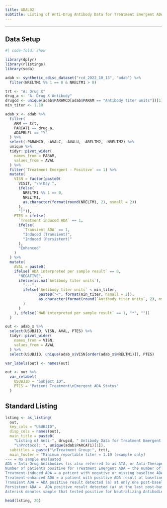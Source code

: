 ```yaml
---
title: ADAL02
subtitle: Listing of Anti-Drug Antibody Data for Treatment Emergent ADA Positive Patients
---
```


------------------------------------------------------------------------

::: panel-tabset
## Data Setup

```r
#| code-fold: show

library(dplyr)
library(rlistings)
library(scda)

adab <- synthetic_cdisc_dataset("rcd_2022_10_13", "adab") %>% 
  filter(NRELTM1 %% 1 == 0 & NRELTM1 > 0)

trt <- "A: Drug X"
drug_a <- "A: Drug X Antibody"
drugcd <- unique(adab$PARAMCD[adab$PARAM == "Antibody titer units"])[1]
min_titer <- 1.10

adab_x <- adab %>%
  filter(
    ARM == trt,
    PARCAT1 == drug_a,
    ADAPBLFL == "Y"
  ) %>%
  select(-PARAMCD, -AVALC, -AVALU, -ARELTM2, -NRELTM2) %>%
  unique %>%
  tidyr::pivot_wider(
    names_from = PARAM,
    values_from = AVAL
  ) %>% 
  filter(`Treatment Emergent - Positive` == 1) %>%
  mutate(
    VISN = factor(paste0(
      VISIT, "\n(Day ", 
      ifelse(
        NRELTM1 %% 1 == 0, 
        NRELTM1,
        as.character(format(round(NRELTM1, 2), nsmall = 2))
      ),
      ")")),
    PTES = ifelse(
      `Treatment induced ADA` == 1,
      ifelse(
        `Transient ADA` == 1,
        "Induced (Transient)",
        "Induced (Persistent)"
      ),
      "Enhanced"
    )
  ) %>% 
  mutate(
    AVAL = paste0(
    ifelse(`ADA interpreted per sample result` == 0,
      "NEGATIVE",
      ifelse(is.na(`Antibody titer units`),
        "---",
        ifelse(`Antibody titer units` < min_titer,
               paste0("<", format(min_titer, nsmall = 2)),
               as.character(format(round(`Antibody titer units`, 2), nsmall = 2))
        )
      )
    ), ifelse(`NAB interpreted per sample result` == 1, "*", ""))
  )

out <- adab_x %>%
  select(USUBJID, VISN, AVAL, PTES) %>%
  tidyr::pivot_wider(
    names_from = VISN,
    values_from = AVAL
  ) %>%
  select(USUBJID, unique(adab_x$VISN[order(adab_x$NRELTM1)]), PTES)

var_labels(out) <- names(out)

out <- out %>%
  var_relabel(
    USUBJID = "Subject ID",
    PTES = "Patient Treatment\nEmergent ADA Status"
  )
```

## Standard Listing

```r
lsting <- as_listing(
  out,
  key_cols = "USUBJID",
  disp_cols = names(out),
  main_title = paste0(
    "Listing of Anti-", drugcd, " Antibody Data for Treatment Emergent ADA Positive Patients, PK Population",
    "\nProtocol: ", unique(adab$PARCAT1)[1]),
  subtitles = paste("\nTreatment Group:", trt),
  main_footer = "Minimum reportable titer = 1.10 (example only)
--- = No sample evaluated
ADA = Anti-Drug Antibodies (is also referred to as ATA, or Anti-Therapeutic Antibodies)
Number of patients positive for Treatment Emergent ADA = the number of post-baseline evaluable patients determined to have treatment-induced ADA or treatment-enhanced ADA during the study period.
Treatment-induced ADA = a patient with negative or missing baseline ADA result(s) and at least one positive post-baseline ADA result.
Treatment-enhanced ADA = a patient with positive ADA result at baseline who has one or more post-baseline titer results that are at least 0.60 t.u. greater than the baseline titer result.
Transient ADA = ADA positive result detected (a) at only one post-baseline sampling timepoint (excluding last timepoint) OR (b) at 2 or more timepoints during treatment where the first and last ADA positive samples  are separated by a period of < 16 weeks, irrespective of any negative samples in between.
Persistent ADA =  ADA positive result detected (a) at the last post-baseline sampling timepoint, OR (b) at 2 or more time points during treatment where the first and last ADA positive samples are separated by a period ≥ 16 weeks, irrespective of any negative samples in between.
Asterisk denotes sample that tested positive for Neutralizing Antibodies.")

head(lsting, 20)
```
:::

